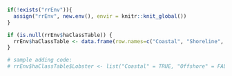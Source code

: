 
```r

if(!exists("rrEnv")){
  assign("rrEnv", new.env(), envir = knitr::knit_global())
}

if (is.null(rrEnv$haClassTable)) {
  rrEnv$haClassTable <- data.frame(row.names=c("Coastal", "Shoreline", "Offshore"))
}

# sample adding code:
# rrEnv$haClassTable$Lobster <- list("Coastal" = TRUE, "Offshore" = FALSE, "Shoreline" = FALSE)

```